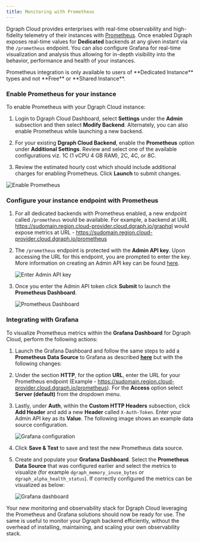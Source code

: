 ```yaml
---
title: Monitoring with Prometheus
---
```



<DgraphWIP />

Dgraph Cloud provides enterprises with real-time observability and high-fidelity
telemetry of their instances with [Prometheus](https://prometheus.io/). Once
enabled Dgraph exposes real-time values for **Dedicated** backends at any given
instant via the `/prometheus` endpoint. You can also configure Grafana for
real-time visualization and analysis thus allowing for in-depth visibility into
the behavior, performance and health of your instances.

<Note>
  Prometheus integration is only available to users of **Dedicated Instance**
  types and not **Free** or **Shared Instance**.
</Note>

### Enable Prometheus for your instance

To enable Prometheus with your Dgraph Cloud instance:

1. Login to Dgraph Cloud Dashboard, select **Settings** under the **Admin**
   subsection and then select **Modify Backend**. Alternately, you can also
   enable Prometheus while launching a new backend.

2. For your existing **Dgraph Cloud Backend**, enable the **Prometheus** option
   under **Additional Settings**. Review and select one of the available
   configurations viz. 1C (1 vCPU 4 GB RAM), 2C, 4C, or 8C.

3. Review the estimated hourly cost which should include additional charges for
   enabling Prometheus. Click **Launch** to submit changes.

![Enable Prometheus](/images/dgraph/cloud/enable_prometheus.png)

### Configure your instance endpoint with Prometheus

1. For all dedicated backends with Prometheus enabled, a new endpoint called
   `/prometheus` would be available. For example, a backend at URL
   https://sudomain.region.cloud-provider.cloud.dgraph.io/graphql would expose
   metrics at URL -
   https://sudomain.region.cloud-provider.cloud.dgraph.io/prometheus

2. The `/prometheus` endpoint is protected with the **Admin API key**. Upon
   accessing the URL for this endpoint, you are prompted to enter the key. More
   information on creating an Admin API key can be found
   [here](./authentication).

   ![Enter Admin API key](/images/dgraph/cloud/api_token.png)

3. Once you enter the Admin API token click **Submit** to launch the
   **Prometheus Dashboard**.

   ![Prometheus Dashboard](/images/dgraph/cloud/prometheus_dashboard.png)

### Integrating with Grafana

To visualize Prometheus metrics within the **Grafana Dashboard** for Dgraph
Cloud, perform the following actions:

1. Launch the Grafana Dashboard and follow the same steps to add a **Prometheus
   Data Source** to Grafana as described
   **[here](https://prometheus.io/docs/visualization/grafana/#creating-a-prometheus-data-source)**
   but with the following changes:

2. Under the section **HTTP**, for the option **URL**, enter the URL for your
   Prometheus endpoint (Example -
   https://sudomain.region.cloud-provider.cloud.dgraph.io/prometheus). For the
   **Access** option select **Server (default)** from the dropdown menu.

3. Lastly, under **Auth**, within the **Custom HTTP Headers** subsection, click
   **Add Header** and add a new **Header** called `X-Auth-Token`. Enter your
   Admin API key as its **Value**. The following image shows an example data
   source configuration.

   ![Grafana configuration](/images/dgraph/cloud/grafana_config.png)

4. Click **Save & Test** to save and test the new Prometheus data source.

5. Create and populate your **Grafana Dashboard**. Select the **Prometheus Data
   Source** that was configured earlier and select the metrics to visualize (for
   example `dgraph_memory_inuse_bytes` or `dgraph_alpha_health_status`). If
   correctly configured the metrics can be visualized as below:

   ![Grafana dashboard](/images/dgraph/cloud/grafana_dashboard.png)

Your new monitoring and observability stack for Dgraph Cloud leveraging the
Prometheus and Grafana solutions should now be ready for use. The same is useful
to monitor your Dgraph backend efficiently, without the overhead of installing,
maintaining, and scaling your own observability stack.
